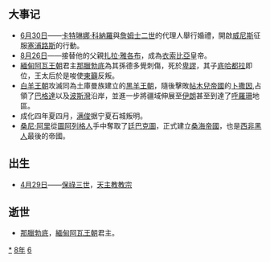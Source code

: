 {{yearTOC|1468|明'''[[成化|成化]]四年'''；越南'''[[光順|光順]]九年'''；日本'''[[應仁|應仁]]二年'''}}

== 大事记 ==
* [[6月30日|6月30日]]——[[卡特琳娜·科納羅|卡特琳娜·科納羅]]與[[詹姆士二世_(賽普勒斯)|詹姆士二世]]的代理人舉行婚禮，開啟[[威尼斯共和國|威尼斯]]征服[[塞浦路斯|塞浦路斯]]的行動。
* [[8月26日|8月26日]]——{{link-en|貝達·馬亞姆一世|Baeda Maryam I|貝達·馬亞姆}}接替他的父親[[扎拉·雅各布|扎拉·雅各布]]，成為[[衣索比亞|衣索比亞]]皇帝。
*[[緬甸|緬甸]][[阿瓦王朝|阿瓦王朝]]君主[[那臘勃底|那臘勃底]]為其孫德多覺刺傷，死於[[卑謬|卑謬]]，其子[[底哈都拉|底哈都拉]]即位，王太后於是唆使[[東籲|東籲]]反叛。
*[[白羊王朝|白羊王朝]]攻滅同為土庫曼族建立的[[黑羊王朝|黑羊王朝]]，隨後擊敗[[帖木兒帝國|帖木兒帝國]]的[[卜撒因|卜撒因]],占領了[[巴格達|巴格達]]以及[[波斯灣|波斯灣]]沿岸，並進一步將疆域伸展至[[伊朗|伊朗]]甚至到達了[[大呼罗珊|呼羅珊]]地區。
*成化四年夏四月，[[满俊|满俊]]据宁夏石城叛明。
*[[桑尼·阿里|桑尼·阿里]]從[[圖阿列格人|圖阿列格人]]手中奪取了[[廷巴克圖|廷巴克圖]]，正式建立[[桑海帝國|桑海帝國]]，也是[[西非|西非]][[黑人|黑人]]最後的帝國。

== 出生 ==
* [[4月29日|4月29日]]——[[保祿三世|保祿三世]]，[[天主教|天主教]][[教宗|教宗]]

== 逝世 ==
{{Wikisource year mention}}
*[[那臘勃底|那臘勃底]]，[[緬甸|緬甸]][[阿瓦王朝|阿瓦王朝]]君主。

[[Category:1468年|*]]
[[Category:1460年代|8年]]
[[Category:15世纪各年|6]]